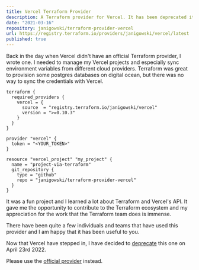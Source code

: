 ```yaml
---
title: Vercel Terraform Provider
description: A Terraform provider for Vercel. It has been deprecated it when Vercel rolled out their official provider.
date: "2021-03-16"
repository: janigowski/terraform-provider-vercel
url: https://registry.terraform.io/providers/janigowski/vercel/latest
published: true
---
```




Back in the day when Vercel didn't have an official Terraform provider, I wrote one. 
I needed to manage my Vercel projects and especially sync environment variables from different cloud providers.
Terraform was great to provision some postgres databases on digital ocean, but there was no way to sync the credentials with Vercel.

```hcl
terraform {
  required_providers {
    vercel = {
      source  = "registry.terraform.io/janigowski/vercel"
      version = ">=0.10.3"
    }
  }
}

provider "vercel" {
  token = "<YOUR_TOKEN>"
}

resource "vercel_project" "my_project" {
  name = "project-via-terraform"
  git_repository {
    type = "github"
    repo = "janigowski/terraform-provider-vercel"
  }
}
```

It was a fun project and I learned a lot about Terraform and Vercel's API. 
It gave me the opportunity to contribute to the Terraform ecosystem and my appreciation for the work that the Terraform team does is immense.

There have been quite a few individuals and teams that have used this provider and I am happy that it has been useful to you.

Now that Vercel have stepped in, I have decided to [deprecate](https://twitter.com/janigowski_/status/1517759708983177218) this one on April 23rd 2022. 

Please use the [official provider](https://registry.terraform.io/providers/vercel/vercel/latest) instead.